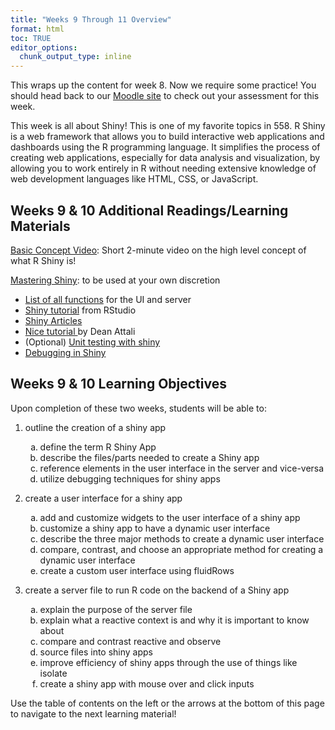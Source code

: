 ```yaml
---
title: "Weeks 9 Through 11 Overview"
format: html
toc: TRUE
editor_options: 
  chunk_output_type: inline
---
```


This wraps up the content for week 8. Now we require some practice! You should head back to our <a href = "https://wolfware.ncsu.edu/" target = "_blank">Moodle site</a> to check out your assessment for this week.

This week is all about Shiny! This is one of my favorite topics in 558. R Shiny is a web framework that allows you to build interactive web applications and dashboards using the R programming language. It simplifies the process of creating web applications, especially for data analysis and visualization, by allowing you to work entirely in R without needing extensive knowledge of web development languages like HTML, CSS, or JavaScript.

## Weeks 9 & 10 Additional Readings/Learning Materials

<a href = "https://www.youtube.com/watch?v=HVa42mJYppE" target = "_blank">Basic Concept Video</a>: Short 2-minute video on the high level concept of what R Shiny is!

<a href = "https://mastering-shiny.org/basic-app.html" target = "_blank">Mastering Shiny</a>: to be used at your own discretion

<ul>
  <li><a href="https://shiny.rstudio.com/reference/shiny/latest/"
        target="_blank" rel="noopener">List of all functions</a> for the UI and server</li>
  
  <li><a href="https://shiny.rstudio.com/tutorial/" target="_blank"
        rel="noopener">Shiny tutorial</a> from RStudio</li>
  
  <li><a href="https://shiny.rstudio.com/articles/#code-quality" target="_blank"
        rel="noopener">Shiny Articles</a></li>
  
  <li><a href="http://deanattali.com/blog/building-shiny-apps-tutorial/"
        target="_blank" rel="noopener">Nice tutorial </a>by Dean Attali</li>
  
  <li>(Optional) <a
        href="https://shiny.rstudio.com/articles/testing-overview.html"
        target="_blank" rel="noopener">Unit testing with shiny</a></li>
  
  <li><a href="https://shiny.rstudio.com/articles/debugging.html"
        target="_blank" rel="noopener">Debugging in Shiny</a> </li>
</ul>

## Weeks 9 & 10 Learning Objectives

Upon completion of these two weeks, students will be able to:

1.  outline the creation of a shiny app

    a.    define the term R Shiny App\
    b.    describe the files/parts needed to create a Shiny app\
    c.    reference elements in the user interface in the server and vice-versa\
    d.    utilize debugging techniques for shiny apps

2.  create a user interface for a shiny app

    a.    add and customize widgets to the user interface of a shiny app\
    b.    customize a shiny app to have a dynamic user interface\
    c.    describe the three major methods to create a dynamic user interface\
    d.    compare, contrast, and choose an appropriate method for creating a dynamic user interface\
    e.    create a custom user interface using fluidRows

3.  create a server file to run R code on the backend of a Shiny app

    a.    explain the purpose of the server file\
    b.    explain what a reactive context is and why it is important to know about\
    c.    compare and contrast reactive and observe\
    d.    source files into shiny apps\
    e.    improve efficiency of shiny apps through the use of things like isolate\
    f.    create a shiny app with mouse over and click inputs

Use the table of contents on the left or the arrows at the bottom of this page to navigate to the next learning material!
